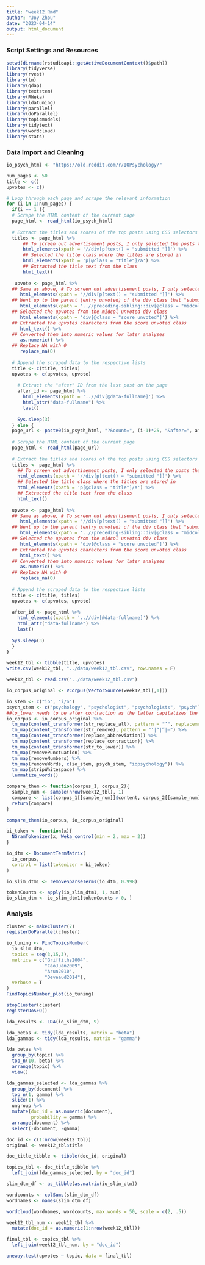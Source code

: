 ```yaml
---
title: "week12.Rmd"
author: "Joy Zhou"
date: "2023-04-14"
output: html_document
---
```


### Script Settings and Resources
```r
setwd(dirname(rstudioapi::getActiveDocumentContext()$path))
library(tidyverse)
library(rvest)
library(tm)
library(qdap)
library(textstem)
library(RWeka)
library(ldatuning)
library(parallel)
library(doParallel)
library(topicmodels)
library(tidytext)
library(wordcloud)
library(stats)
```

### Data Import and Cleaning
```r
io_psych_html <- "https://old.reddit.com/r/IOPsychology/"

num_pages <- 50
title <- c()
upvotes <- c()

# Loop through each page and scrape the relevant information
for (i in 1:num_pages) {
  if(i == 1 ){
  # Scrape the HTML content of the current page
  page_html <- read_html(io_psych_html)
    
  # Extract the titles and scores of the top posts using CSS selectors
  titles <- page_html %>% 
      ## To screen out advertisement posts, I only selected the posts that are "submitted" by users rather than "promoted"
      html_elements(xpath = '//div[p[text() = "submitted "]]') %>%
      ## Selected the title class where the titles are stored in
      html_elements(xpath = 'p[@class = "title"]/a') %>%
      ## Extracted the title text from the class
      html_text()
    
   upvote <- page_html %>%
  ## Same as above, # To screen out advertisement posts, I only selected the posts that are "submitted" by users rather than "promoted"
     html_elements(xpath = '//div[p[text() = "submitted "]]') %>%
  ## Went up to the parent (entry unvoted) of the div class that "submitted" was stored in (top matter), and then selected the preceding sibling (midcol unvoted) of the parent  
     html_elements(xpath = '..//preceding-sibling::div[@class = "midcol unvoted"]') %>%
  ## Selected the upvotes from the midcol unvoted div class
     html_elements(xpath = 'div[@class = "score unvoted"]') %>%
  ## Extracted the upvotes characters from the score unvoted class
     html_text() %>%
  ## Converted them into numeric values for later analyses
     as.numeric() %>%
  ## Replace NA with 0 
     replace_na(0)
   
  # Append the scraped data to the respective lists
  title <- c(title, titles)
  upvotes <- c(upvotes, upvote)
    
    # Extract the "after" ID from the last post on the page
    after_id <- page_html %>%
      html_elements(xpath = '..//div[@data-fullname]') %>%
      html_attr("data-fullname") %>%
      last()
    
    Sys.sleep(3)
  } else {
  page_url <- paste0(io_psych_html, "?&count=", (i-1)*25, "&after=", after_id)
  
  # Scrape the HTML content of the current page
  page_html <- read_html(page_url)
  
  # Extract the titles and scores of the top posts using CSS selectors
  titles <- page_html %>% 
    ## To screen out advertisement posts, I only selected the posts that are "submitted" by users rather than "promoted"
    html_elements(xpath = '//div[p[text() = "submitted "]]') %>%
    ## Selected the title class where the titles are stored in
    html_elements(xpath = 'p[@class = "title"]/a') %>%
    ## Extracted the title text from the class
    html_text()
  
  upvote <- page_html %>%
  ## Same as above, # To screen out advertisement posts, I only selected the posts that are "submitted" by users rather than "promoted"
     html_elements(xpath = '//div[p[text() = "submitted "]]') %>%
  ## Went up to the parent (entry unvoted) of the div class that "submitted" was stored in (top matter), and then selected the preceding sibling (midcol unvoted) of the parent  
     html_elements(xpath = '..//preceding-sibling::div[@class = "midcol unvoted"]') %>%
  ## Selected the upvotes from the midcol unvoted div class
     html_elements(xpath = 'div[@class = "score unvoted"]') %>%
  ## Extracted the upvotes characters from the score unvoted class
     html_text() %>%
  ## Converted them into numeric values for later analyses
     as.numeric() %>%
  ## Replace NA with 0 
     replace_na(0)
     
  # Append the scraped data to the respective lists
  title <- c(title, titles)
  upvotes <- c(upvotes, upvote)
  
  after_id <- page_html %>%
    html_elements(xpath = '..//div[@data-fullname]') %>%
    html_attr("data-fullname") %>%
    last() 
  
  Sys.sleep(3)
  }
}

week12_tbl <- tibble(title, upvotes)
write.csv(week12_tbl, "../data/week12_tbl.csv", row.names = F)

week12_tbl <- read.csv("../data/week12_tbl.csv")

io_corpus_original <- VCorpus(VectorSource(week12_tbl[,1]))

io_stem <- c("io", "i/o")
psych_stem <- c("psychology", "psychologist", "psychologists", "psych")
##to_lower needs to be after contraction as the latter capitalizes the first letter in a sentence
io_corpus <- io_corpus_original %>%
  tm_map(content_transformer(str_replace_all), pattern = "’", replacement = "'") %>%
  tm_map(content_transformer(str_remove), pattern = "‘|“|”|—") %>%
  tm_map(content_transformer(replace_abbreviation)) %>%
  tm_map(content_transformer(replace_contraction)) %>%
  tm_map(content_transformer(str_to_lower)) %>%
  tm_map(removePunctuation) %>%
  tm_map(removeNumbers) %>%
  tm_map(removeWords, c(io_stem, psych_stem, "iopsychology")) %>%
  tm_map(stripWhitespace) %>%
  lemmatize_words()

compare_them <- function(corpus_1, corpus_2){
  sample_num <- sample(nrow(week12_tbl), 1)
  compare <- list(corpus_1[[sample_num]]$content, corpus_2[[sample_num]]$content)
  return(compare)
}

compare_them(io_corpus, io_corpus_original)

bi_token <- function(x){
  NGramTokenizer(x, Weka_control(min = 2, max = 2))
}

io_dtm <- DocumentTermMatrix(
  io_corpus, 
  control = list(tokenizer = bi_token)
)

io_slim_dtm1 <- removeSparseTerms(io_dtm, 0.998)

tokenCounts <- apply(io_slim_dtm1, 1, sum)
io_slim_dtm <- io_slim_dtm1[tokenCounts > 0, ]
```

### Analysis
```r
cluster <- makeCluster(7)
registerDoParallel(cluster)

io_tuning <- FindTopicsNumber(
  io_slim_dtm,
  topics = seq(3,15,3),
  metrics = c("Griffiths2004",
              "CaoJuan2009",
              "Arun2010",
              "Deveaud2014"),
  verbose = T
)
FindTopicsNumber_plot(io_tuning)

stopCluster(cluster)
registerDoSEQ()

lda_results <- LDA(io_slim_dtm, 9)

lda_betas <- tidy(lda_results, matrix = "beta")
lda_gammas <- tidy(lda_results, matrix = "gamma")

lda_betas %>%
  group_by(topic) %>%
  top_n(10, beta) %>%
  arrange(topic) %>%
  view()

lda_gammas_selected <- lda_gammas %>%
  group_by(document) %>%
  top_n(1, gamma) %>%
  slice(1) %>%
  ungroup %>%
  mutate(doc_id = as.numeric(document),
         probability = gamma) %>%
  arrange(document) %>%
  select(-document, -gamma)

doc_id <- c(1:nrow(week12_tbl))
original <- week12_tbl$title

doc_title_tibble <- tibble(doc_id, original)

topics_tbl <- doc_title_tibble %>%
  left_join(lda_gammas_selected, by = "doc_id")

slim_dtm_df <- as_tibble(as.matrix(io_slim_dtm))

wordcounts <- colSums(slim_dtm_df)
wordnames <- names(slim_dtm_df)

wordcloud(wordnames, wordcounts, max.words = 50, scale = c(2, .5))

week12_tbl_num <- week12_tbl %>%
  mutate(doc_id = as.numeric(1:nrow(week12_tbl)))

final_tbl <- topics_tbl %>%
  left_join(week12_tbl_num, by = "doc_id")

oneway.test(upvotes ~ topic, data = final_tbl)
```




